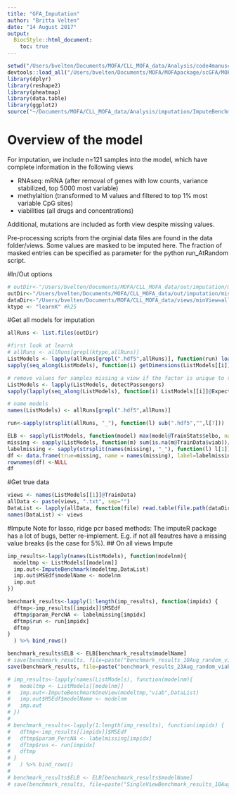 ```yaml
---
title: "GFA_Imputation"
author: "Britta Velten"
date: "14 August 2017"
output:
  BiocStyle::html_document:
    toc: true
---
```


```r
setwd("/Users/bvelten/Documents/MOFA/CLL_MOFA_data/Analysis/code4manuscript/")
devtools::load_all("/Users/bvelten/Documents/MOFA/MOFApackage/scGFA/MOFAtools/")
library(dplyr)
library(reshape2)
library(pheatmap)
library(data.table)
library(ggplot2)
source("~/Documents/MOFA/CLL_MOFA_data/Analysis/imputation/ImputeBenchmark.R")
```

# Overview of the model

For imputation, we include n=121 samples into the model, which have complete information in the following views

- RNAseq: mRNA (after removal of genes with low counts, variance stabilized, top 5000 most variable)
- methylaltion (transformed to M values and filtered to top 1% most variable CpG sites)
- viabilities (all drugs and concentrations)

Additional, mutations are included as forth view despite missing values.

Pre-processing scripts from the orginial data files are found in the data folder/views.
Some values are masked to be imputed here. The fraction of masked entries can be specified as parameter for the python run_AtRandom script.

#In/Out options 
```r
# outDir<-"/Users/bvelten/Documents/MOFA/CLL_MOFA_data/out/imputation/missingAtRandom/10Aug/"
outDir<-"/Users/bvelten/Documents/MOFA/CLL_MOFA_data/out/imputation/missingAtRandom/23Aug/"
dataDir<-"/Users/bvelten/Documents/MOFA/CLL_MOFA_data/views/minView=all/"
ktype <- "learnK" #k25
```

#Get all models for imputation
```r
allRuns <- list.files(outDir)

#first look at learnk
# allRuns <- allRuns[grepl(ktype,allRuns)]
ListModels <- lapply(allRuns[grepl(".hdf5",allRuns)], function(run) loadModel(file.path(outDir, run), sortFactors = F))
sapply(seq_along(ListModels), function(i) getDimensions(ListModels[[i]])$K)

# remove values for samples missing a view if the factor is unique to this view
ListModels <- lapply(ListModels, detectPassengers)
sapply(lapply(seq_along(ListModels), function(i) ListModels[[i]]@Expectations$Z$E), function(z) any(is.na(z)))

# name models
names(ListModels) <- allRuns[grepl(".hdf5",allRuns)]

run<-sapply(strsplit(allRuns, "_"), function(l) sub(".hdf5","",l[7]))

ELB <- sapply(ListModels, function(model) max(model@TrainStats$elbo, na.rm = T))
missing <- sapply(ListModels, function(m) sum(is.na(m@TrainData$viab))/prod(dim(m@TrainData$viab)))
labelmissing <- sapply(strsplit(names(missing), "_"), function(l) l[1])
df <- data.frame(true=missing, name = names(missing), label=labelmissing)
rownames(df) <-NULL
df
```

#Get true data
```r
views <- names(ListModels[[1]]@TrainData)
allData <- paste(views, ".txt", sep="")
DataList <- lapply(allData, function(file) read.table(file.path(dataDir, file))) #fread does not support rownames?
names(DataList) <- views
```



#Impute
Note for lasso, ridge pcr based methods: The imputeR package has a lot of bugs, better re-implement. E.g. if not all feautres have a missing value breaks (is the case for 5%).
## On all views
Impute
```r
imp_results<-lapply(names(ListModels), function(modelnm){
  modeltmp <- ListModels[[modelnm]]
  imp.out<-ImputeBenchmark(modeltmp,DataList)
  imp.out$MSEdf$modelName <- modelnm
  imp.out
}) 

benchmark_results<-lapply(1:length(imp_results), function(impidx) {
  dftmp<-imp_results[[impidx]]$MSEdf
  dftmp$param_PercNA <- labelmissing[impidx]
  dftmp$run <- run[impidx]
  dftmp
}
  ) %>% bind_rows()

benchmark_results$ELB <- ELB[benchmark_results$modelName]
# save(benchmark_results, file=paste("benchmark_results_10Aug_random_viab_rmPassengers_",ktype,".RData", sep=""))
save(benchmark_results, file=paste("benchmark_results_23Aug_random_viab_rmPassengers_",ktype,".RData", sep=""))
```

```r
# imp_results<-lapply(names(ListModels), function(modelnm){
#   modeltmp <- ListModels[[modelnm]]
#   imp.out<-ImputeBenchmarkOneView(modeltmp,"viab",DataList)
#   imp.out$MSEdf$modelName <- modelnm
#   imp.out
# }) 
# 
# benchmark_results<-lapply(1:length(imp_results), function(impidx) {
#   dftmp<-imp_results[[impidx]]$MSEdf
#   dftmp$param_PercNA <- labelmissing[impidx]
#   dftmp$run <- run[impidx]
#   dftmp
# }
#   ) %>% bind_rows()
# 
# benchmark_results$ELB <- ELB[benchmark_results$modelName]
# save(benchmark_results, file=paste("SingleViewBenchmark_results_10Aug_random_viab_rmPassengers_",ktype,".RData", sep=""))
```


